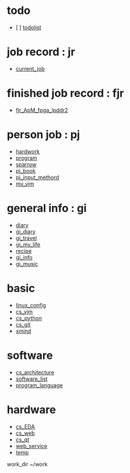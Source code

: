 = todo =
* [ ] [[todolist]]

= job record : jr =
* [[current_job]]
= finished job record : fjr =
* [[fjr_ApM_fpga_lpddr2]]
= person job : pj =
* [[pjHardwork/readme|hardwork]]
* [[../work/readme|program]]
* [[pj_maque|sparrow]]
* [[pj_book]]
* [[pj_input_methord]]
* [[../my_vim/readme|my_vim]]
= general info : gi =
* [[diary/diary|diary]]
* [[gi_diary]]
* [[gi_travel]]
* [[gi_my_life]]
* [[recipe]]
* [[gi_info]]
* [[gi_music]]
= basic =
* [[linux_config/linux_config|linux_config]]
* [[cs_vim]]
* [[cs_python]]
* [[cs_git]]
* [[basic/xmind|xmind]]
= software =
* [[cs_architecture]]
* [[software_list]]
* [[program_language]]
= hardware =
* [[cs_EDA]]
* [[cs_web]]
* [[cs_qt]]
* [[web_service/web_service|web_service]]
* [[temp]]

work_dir ~/work
